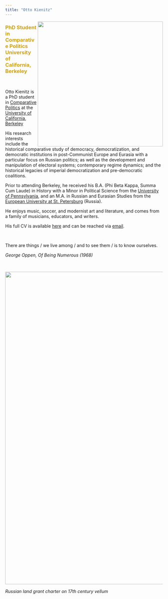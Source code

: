 ```yaml
---
title: "Otto Kienitz"
---
```


<img align="right" src="images/OttoSPBbuffer.jpg" width = "400">

<font color="#d2a107"><h3>
PhD Student in Comparative Politics
<br>
University of California, Berkeley
</h3></font>

<br>

Otto Kienitz is a PhD student in [Comparative Politics](http://polisci.berkeley.edu) at the [University of California, Berkeley](https://www.berkeley.edu)

His research interests include the historical comparative study of democracy, democratization, and democratic institutions in post-Communist Europe and Eurasia with a particular focus on Russian politics; as well as the development and manipulation of electoral systems; contemporary regime dynamics; and the historical legacies of imperial  democratization and pre-democratic coalitions.

Prior to attending Berkeley, he received his B.A. (Phi Beta Kappa, Summa Cum Laude) in History with a Minor in Political Science from the [University of Pennsylvania](https://www.upenn.edu), and an M.A. in Russian and Eurasian Studies from the [European University at St. Petersburg](https://eu.spb.ru/en/) (Russia).

He enjoys music, soccer, and modernist art and literature, and comes from a family of musicians, educators, and writers.

His full CV is available [here](cv.html) and can be reached via [email](mailto:ojk@berkeley.edu).

<br>

There are things / we live among / and to see them / is to know ourselves.

*George Oppen, Of Being Numerous (1968)*

<br>

<img align="center" src="images/vellumbanner.jpg" width = "1000">

*Russian land grant charter on 17th century vellum*

